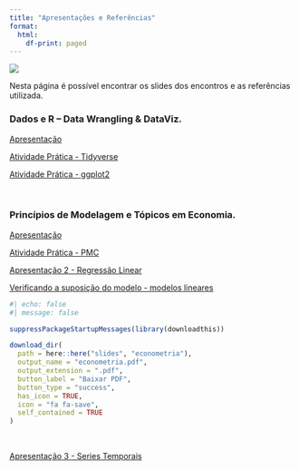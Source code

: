 ```yaml
---
title: "Apresentações e Referências"
format:
  html:
    df-print: paged
---
```


![](../img/spreadsheets_2780E3.svg){.hero}

Nesta página é possível encontrar os slides dos encontros e as referências utilizada. 



### Dados e R – Data Wrangling & DataViz.

[Apresentação](https://mefq.netlify.app/slides/slide_tidyverse#/)

[Atividade Prática - Tidyverse](https://mefq.netlify.app/pratica/pratica_tidyverse.html/)

[Atividade Prática - ggplot2](https://mefq.netlify.app/pratica/pratica_ggplot2.html/)


<br>

### Princípios de Modelagem e Tópicos em Economia.


[Apresentação](https://mefq.netlify.app/slides/slide_modelling#/)

[Atividade Prática - PMC](https://doi.org/10.59350/xs70x-mar87)

[Apresentação 2 - Regressão Linear](https://mefq.netlify.app/slides/slide_modelling2#/)

[Verificando a suposição do modelo - modelos lineares](https://easystats.github.io/performance/articles/check_model.html)


<!-- [Econometria](https://mefq.netlify.app/slides/econometria.pdf#/) -->

<!-- {{< pdf ./slides/econometria.pdf >}} -->

<!--  \includepdf[pagecommand={}]{./slides/econometria.pdf} -->
 
```r
#| echo: false
#| message: false

suppressPackageStartupMessages(library(downloadthis))

download_dir(
  path = here::here("slides", "econometria"),
  output_name = "econometria.pdf",
  output_extension = ".pdf",
  button_label = "Baixar PDF",
  button_type = "success",
  has_icon = TRUE,
  icon = "fa fa-save",
  self_contained = TRUE
)

```



<br>

[Apresentação 3 - Series Temporais](https://mefq.netlify.app/slides/slide_timeseries#/)






